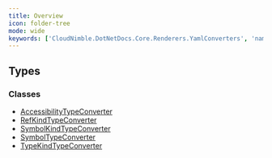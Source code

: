 ```yaml
---
title: Overview
icon: folder-tree
mode: wide
keywords: ['CloudNimble.DotNetDocs.Core.Renderers.YamlConverters', 'namespace', 'AccessibilityTypeConverter', 'RefKindTypeConverter', 'SymbolKindTypeConverter', 'SymbolTypeConverter', 'TypeKindTypeConverter']
---
```


## Types

### Classes

- [AccessibilityTypeConverter](CloudNimble-DotNetDocs-Core-Renderers-YamlConverters.AccessibilityTypeConverter.mdx)
- [RefKindTypeConverter](CloudNimble-DotNetDocs-Core-Renderers-YamlConverters.RefKindTypeConverter.mdx)
- [SymbolKindTypeConverter](CloudNimble-DotNetDocs-Core-Renderers-YamlConverters.SymbolKindTypeConverter.mdx)
- [SymbolTypeConverter](CloudNimble-DotNetDocs-Core-Renderers-YamlConverters.SymbolTypeConverter.mdx)
- [TypeKindTypeConverter](CloudNimble-DotNetDocs-Core-Renderers-YamlConverters.TypeKindTypeConverter.mdx)

